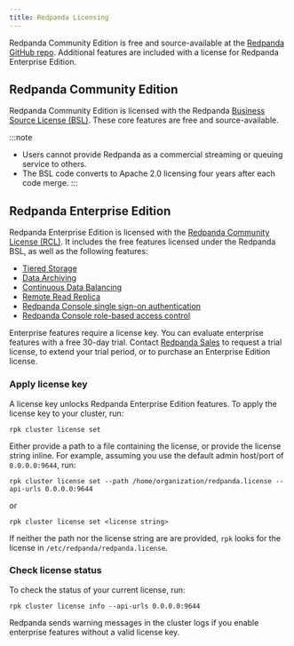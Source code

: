 ```yaml
---
title: Redpanda Licensing
---
```


<head>
    <meta name="title" content="Redpanda licensing | Redpanda Docs"/>
    <meta name="description" content="Redpanda is free and source-available at the Redpanda GitHub repo. Additional features are included with an enterprise license."/>
</head>

Redpanda Community Edition is free and source-available at the [Redpanda GitHub repo](https://github.com/redpanda-data/redpanda). Additional features are included with a license for Redpanda Enterprise Edition.


## Redpanda Community Edition

Redpanda Community Edition is licensed with the Redpanda [Business Source License (BSL)](https://github.com/redpanda-data/redpanda/blob/dev/licenses/bsl.md). These core features are free and source-available. 

:::note
* Users cannot provide Redpanda as a commercial streaming or queuing service to others. 
* The BSL code converts to Apache 2.0 licensing four years after each code merge.
:::


## Redpanda Enterprise Edition

Redpanda Enterprise Edition is licensed with the [Redpanda Community License (RCL)](https://github.com/redpanda-data/redpanda/blob/dev/licenses/rcl.md). It includes the free features licensed under the Redpanda BSL, as well as the following features:

* [Tiered Storage](../../data-management/tiered-storage)
* [Data Archiving](../../data-management/data-archiving)
* [Continuous Data Balancing](../../cluster-administration/continuous-data-balancing)
* [Remote Read Replica](../../data-management/remote-read-replicas)
* [Redpanda Console single sign-on authentication](../../console/single-sign-on/authentication)
* [Redpanda Console role-based access control](../../console/single-sign-on/authorization)

Enterprise features require a license key. You can evaluate enterprise features with a free 30-day trial. Contact [Redpanda Sales](https://redpanda.com/try-redpanda?section=enterprise-cloud) to request a trial license, to extend your trial period, or to purchase an Enterprise Edition license.

### Apply license key

A license key unlocks Redpanda Enterprise Edition features. To apply the license key to your cluster, run:

`rpk cluster license set` 

Either provide a path to a file containing the license, or provide the license string inline. For example, assuming you use the default admin host/port of `0.0.0.0:9644`, run:

`rpk cluster license set --path /home/organization/redpanda.license --api-urls 0.0.0.0:9644`

or 

`rpk cluster license set <license string>`

If neither the path nor the license string are are provided, `rpk` looks for the license in `/etc/redpanda/redpanda.license`. 

### Check license status

To check the status of your current license, run:

`rpk cluster license info --api-urls 0.0.0.0:9644`

Redpanda sends warning messages in the cluster logs if you enable enterprise features without a valid license key.
